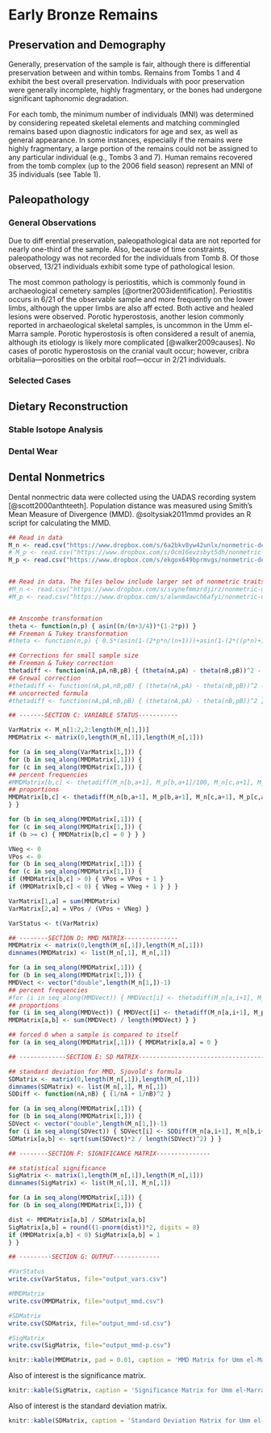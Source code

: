 # Early Bronze Remains {#earlybronze}

## Preservation and Demography

Generally, preservation of the sample is fair, although there is differential preservation between and within tombs. Remains from Tombs 1 and 4 exhibit the best overall preservation. Individuals with poor preservation were generally incomplete, highly fragmentary, or the bones had undergone significant taphonomic degradation.

For each tomb, the minimum number of individuals (MNI) was determined by considering repeated skeletal elements and matching commingled remains based upon diagnostic indicators for age and sex, as well as general appearance. In some instances, especially if the remains were highly fragmentary, a large portion of the remains could not be assigned to any particular individual (e.g., Tombs 3 and 7). Human remains recovered from the tomb complex (up to the 2006 field season) represent an MNI of 35 individuals (see Table 1).

## Paleopathology

### General Observations

Due to diff erential preservation, paleopathological data are not reported for nearly one-third of the sample. Also, because of time constraints, paleopathology was not recorded for the individuals from Tomb 8. Of those observed, 13/21 individuals exhibit some type of pathological lesion.

The most common pathology is periostitis, which is commonly found in archaeological cemetery samples [@ortner2003identification]. Periostitis occurs in 6/21 of the observable sample and more frequently on the lower limbs, although the upper limbs are also aff ected. Both active and healed lesions were observed. Porotic hyperostosis, another lesion commonly reported in archaeological skeletal samples, is uncommon in the Umm el-Marra sample. Porotic hyperostosis is often considered a result of anemia, although its etiology is likely more complicated [@walker2009causes]. No cases of porotic hyperostosis on the cranial vault occur; however, cribra orbitalia---porosities on the orbital roof---occur in 2/21 individuals.

### Selected Cases


## Dietary Reconstruction

### Stable Isotope Analysis

### Dental Wear


## Dental Nonmetrics

Dental nonmectric data were collected using the UADAS recording system [@scott2000anthteeth]. Population distance was measured using Smith's Mean Measure of Divergence (MMD). @soltysiak2011mmd provides an R script for calculating the MMD.

```r
## Read in data
M_n <- read.csv("https://www.dropbox.com/s/6a2bkv8yw42unlx/nonmetric-dental_obs2.csv?raw=1", header = TRUE)
# M_p <- read.csv("https://www.dropbox.com/s/0cm16evzsbyt5dh/nonmetric-dental_prop2.csv?raw=1", header = TRUE)
M_p <- read.csv("https://www.dropbox.com/s/ekgox649bprmvgs/nonmetric-dental_prop3.csv?raw=1", header = TRUE)  ## With Bartlett correction


## Read in data. The files below include larger set of nonmetric traits
#M_n <- read.csv("https://www.dropbox.com/s/svynefmmzrdjirz/nonmetric-dental_obs.csv?raw=1", header = TRUE)
#M_p <- read.csv("https://www.dropbox.com/s/alwnmdawch6afyi/nonmetric-dental_prop.csv?raw=1", header = TRUE)


## Anscombe transformation
theta <- function(n,p) { asin((n/(n+3/4))*(1-2*p)) }
## Freeman & Tukey transformation
#theta <- function(n,p) { 0.5*(asin(1-(2*p*n/(n+1)))+asin(1-(2*((p*n)+1)/(n+1)))) }

## Corrections for small sample size
## Freeman & Tukey correction
thetadiff <- function(nA,pA,nB,pB) { (theta(nA,pA) - theta(nB,pB))^2 - (1/(nA+0.5) + 1/(nB+0.5)) }
## Grewal correction
#thetadiff <- function(nA,pA,nB,pB) { (theta(nA,pA) - theta(nB,pB))^2 - (1/nA + 1/nB) }
## uncorrected formula
#thetadiff <- function(nA,pA,nB,pB) { (theta(nA,pA) - theta(nB,pB))^2 }

## -------SECTION C: VARIABLE STATUS-----------

VarMatrix <- M_n[1:2,2:length(M_n[1,])]
MMDMatrix <- matrix(0,length(M_n[,1]),length(M_n[,1]))

for (a in seq_along(VarMatrix[1,])) {
for (b in seq_along(MMDMatrix[,1])) {
for (c in seq_along(MMDMatrix[1,])) {
## percent frequencies
#MMDMatrix[b,c] <- thetadiff(M_n[b,a+1], M_p[b,a+1]/100, M_n[c,a+1], M_p[c,a+1]/100)
## proportions
MMDMatrix[b,c] <- thetadiff(M_n[b,a+1], M_p[b,a+1], M_n[c,a+1], M_p[c,a+1])
} }

for (b in seq_along(MMDMatrix[,1])) {
for (c in seq_along(MMDMatrix[1,])) {
if (b >= c) { MMDMatrix[b,c] = 0 } } }

VNeg <- 0
VPos <- 0
for (b in seq_along(MMDMatrix[,1])) {
for (c in seq_along(MMDMatrix[1,])) {
if (MMDMatrix[b,c] > 0) { VPos = VPos + 1 }
if (MMDMatrix[b,c] < 0) { VNeg = VNeg + 1 } } }

VarMatrix[1,a] = sum(MMDMatrix)
VarMatrix[2,a] = VPos / (VPos + VNeg) }

VarStatus <- t(VarMatrix)

## --------SECTION D: MMD MATRIX---------------
MMDMatrix <- matrix(0,length(M_n[,1]),length(M_n[,1]))
dimnames(MMDMatrix) <- list(M_n[,1], M_n[,1])

for (a in seq_along(MMDMatrix[,1])) {
for (b in seq_along(MMDMatrix[1,])) {
MMDVect <- vector("double",length(M_n[1,])-1)
## percent frequencies
#for (i in seq_along(MMDVect)) { MMDVect[i] <- thetadiff(M_n[a,i+1], M_p[a,i+1]/100, M_n[b,i+1], M_p[b,i+1]/100) }
## proportions
for (i in seq_along(MMDVect)) { MMDVect[i] <- thetadiff(M_n[a,i+1], M_p[a,i+1], M_n[b,i+1], M_p[b,i+1]) }
MMDMatrix[a,b] <- sum(MMDVect) / length(MMDVect) } }

## forced 0 when a sample is compared to itself
for (a in seq_along(MMDMatrix[,1])) { MMDMatrix[a,a] = 0 }

## -------------SECTION E: SD MATRIX-------------------------------------------

## standard deviation for MMD, Sjovold's formula
SDMatrix <- matrix(0,length(M_n[,1]),length(M_n[,1]))
dimnames(SDMatrix) <- list(M_n[,1], M_n[,1])
SDDiff <- function(nA,nB) { (1/nA + 1/nB)^2 }

for (a in seq_along(MMDMatrix[,1])) {
for (b in seq_along(MMDMatrix[1,])) {
SDVect <- vector("double",length(M_n[1,])-1)
for (i in seq_along(SDVect)) { SDVect[i] <- SDDiff(M_n[a,i+1], M_n[b,i+1]) }
SDMatrix[a,b] <- sqrt(sum(SDVect)*2 / length(SDVect)^2) } }

## --------SECTION F: SIGNIFICANCE MATRIX---------------

## statistical significance
SigMatrix <- matrix(1,length(M_n[,1]),length(M_n[,1]))
dimnames(SigMatrix) <- list(M_n[,1], M_n[,1])

for (a in seq_along(MMDMatrix[,1])) {
for (b in seq_along(MMDMatrix[1,])) {

dist <- MMDMatrix[a,b] / SDMatrix[a,b]
SigMatrix[a,b] = round((1-pnorm(dist))*2, digits = 8)
if (MMDMatrix[a,b] < 0) SigMatrix[a,b] = 1
} }

## ---------SECTION G: OUTPUT-------------

#VarStatus
write.csv(VarStatus, file="output_vars.csv")

#MMDMatrix
write.csv(MMDMatrix, file="output_mmd.csv")

#SDMatrix
write.csv(SDMatrix, file="output_mmd-sd.csv")

#SigMatrix
write.csv(SigMatrix, file="output_mmd-p.csv")

```

```r
knitr::kable(MMDMatrix, pad = 0.01, caption = 'MMD Matrix for Umm el-Marra and Comparative Samples')
```

Also of interest is the significance matrix.

```r
knitr::kable(SigMatrix, caption = 'Significance Matrix for Umm el-Marra and Comparative Samples')
```

Also of interest is the standard deviation matrix.

```r
knitr::kable(SDMatrix, caption = 'Standard Deviation Matrix for Umm el-Marra and Comparative Samples')
```
